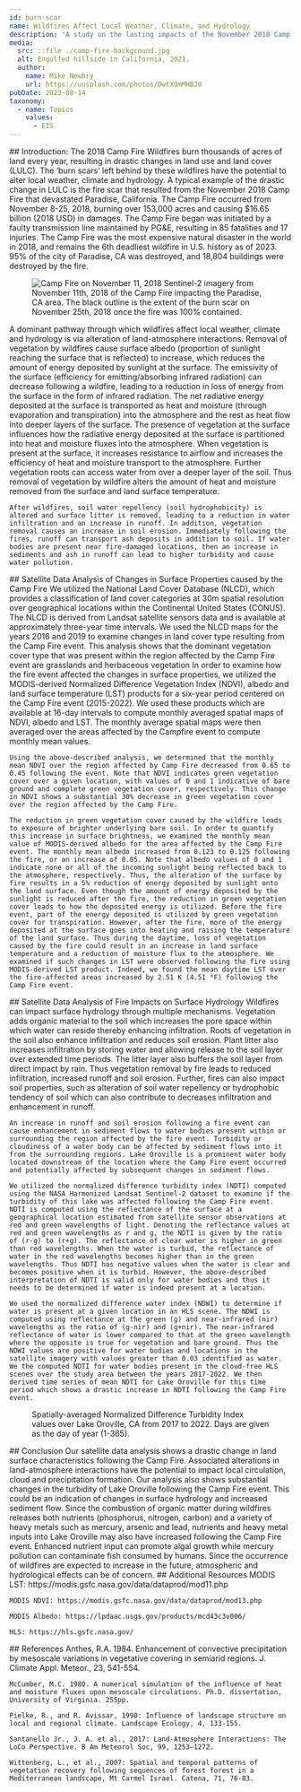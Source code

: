 ---
id: burn-scar
name: Wildfires Affect Local Weather, Climate, and Hydrology
description: "A study on the lasting impacts of the November 2018 Camp Fire in Northern California"
media:
  src: ::file ./camp-fire-background.jpg
  alt: Engulfed hillside in California, 2021.
  author:
    name: Mike Newbry
    url: https://unsplash.com/photos/DwtX9mMHBJ0
pubDate: 2023-08-14
taxonomy:
  - name: Topics
    values:
      - EIS
---

<Block>
  <Prose>
    ## Introduction: The 2018 Camp Fire
    Wildfires burn thousands of acres of land every year, resulting in drastic changes in land use and land cover (LULC). The ‘burn scars’ left behind by these wildfires have the potential to alter local weather, climate and hydrology. A typical example of the drastic change in LULC is the fire scar that resulted from the November 2018 Camp Fire that devastated Paradise, California. The Camp Fire occurred from November 8-25, 2018, burning over 153,000 acres and causing $16.65 billion (2018 USD) in damages. The Camp Fire began was initiated by a faulty transmission line maintained by PG&E, resulting in 85 fatalities and 17 injuries. The Camp Fire was the most expensive natural disaster in the world in 2018, and remains the 6th deadliest wildfire in U.S. history as of 2023. 95% of the city of Paradise, CA was destroyed, and 18,804 buildings were destroyed by the fire.     
  </Prose>

  <Figure>
      <Image
      src={new URL('./camp-fire-sentinel-20181111.jpg', import.meta.url).href}
      alt='Camp Fire on November 11, 2018'
    />
    <Caption>
    Sentinel-2 imagery from November 11th, 2018 of the Camp Fire impacting the Paradise, CA area. The black outline is the extent of the burn scar on November 25th, 2018 once the fire was 100% contained.
    </Caption>
  </Figure>
</Block>

<Block>
  <Prose>
     A dominant pathway through which wildfires affect local weather, climate and hydrology is via alteration of land-atmosphere interactions. Removal of vegetation by wildfires cause surface albedo (proportion of sunlight reaching the surface that is reflected) to increase, which reduces the amount of energy deposited by sunlight at the surface. The emissivity of the surface (efficiency for emitting/absorbing infrared radiation) can decrease following a wildfire, leading to a reduction in loss of energy from the surface in the form of infrared radiation. The net radiative energy deposited at the surface is transported as heat and moisture (through evaporation and transpiration) into the atmosphere and the rest as heat flow into deeper layers of the surface. The presence of vegetation at the surface influences how the radiative energy deposited at the surface is partitioned into heat and moisture fluxes into the atmosphere. When vegetation is present at the surface, it increases resistance to airflow and increases the efficiency of heat and moisture transport to the atmosphere. Further vegetation roots can access water from over a deeper layer of the soil. Thus removal of vegetation by wildfire alters the amount of heat and moisture removed from the surface and land surface temperature.

    After wildfires, soil water repellency (soil hydrophobicity) is altered and surface litter is removed, leading to a reduction in water infiltration and an increase in runoff. In addition, vegetation removal causes an increase in soil erosion. Immediately following the fires, runoff can transport ash deposits in addition to soil. If water bodies are present near fire-damaged locations, then an increase in sediments and ash in runoff can lead to higher turbidity and cause water pollution. 
  </Prose>
</Block>

<Block>
  <Prose>
    ## Satellite Data Analysis of Changes in Surface Properties caused by the Camp Fire
    We utilized the National Land Cover Database (NLCD), which provides a classification of land cover categories at 30m spatial resolution over geographical locations within the Continental United States (CONUS). The NLCD is derived from Landsat satellite sensors data and is available at approximately three-year time intervals. We used the NLCD maps for the years 2016 and 2019 to examine changes in land cover type resulting from the Camp Fire event. This analysis shows that the dominant vegetation cover type that was present within the region affected by the Camp Fire event are grasslands and herbaceous vegetation
  </Prose>
</Block>

<Block>
  <Prose>
    In order to examine how the fire event affected the changes in surface properties, we utilized the MODIS-derived Normalized Difference Vegetation Index (NDVI), albedo and land surface temperature (LST) products for a six-year period centered on the Camp Fire event (2015-2022). We used these products which are available at 16-day intervals to compute monthly averaged spatial maps of NDVI, albedo and LST. The monthly average spatial maps were then averaged over the areas affected by the Campfire event to compute monthly mean values. 
  
    Using the above-described analysis, we determined that the monthly mean NDVI over the region affected by Camp Fire decreased from 0.65 to 0.45 following the event. Note that NDVI indicates green vegetation cover over a given location, with values of 0 and 1 indicative of bare ground and complete green vegetation cover, respectively. This change in NDVI shows a substantial 30% decrease in green vegetation cover over the region affected by the Camp Fire.
    
    The reduction in green vegetation cover caused by the wildfire leads to exposure of brighter underlying bare soil. In order to quantify this increase in surface brightness, we examined the monthly mean value of MODIS-derived albedo for the area affected by the Camp Fire event. The monthly mean albedo increased from 0.123 to 0.125 following the fire, or an increase of 0.05. Note that albedo values of 0 and 1 indicate none or all of the incoming sunlight being reflected back to the atmosphere, respectively. Thus, the alteration of the surface by fire results in a 5% reduction of energy deposited by sunlight onto the land surface. Even though the amount of energy deposited by the sunlight is reduced after the fire, the reduction in green vegetation cover leads to how the deposited energy is utilized. Before the fire event, part of the energy deposited is utilized by green vegetation cover for transpiration. However, after the fire, more of the energy deposited at the surface goes into heating and raising the temperature of the land surface. Thus during the daytime, loss of vegetation caused by the fire could result in an increase in land surface temperature and a reduction of moisture flux to the atmosphere. We examined if such changes in LST were observed following the fire using MODIS-derived LST product. Indeed, we found the mean daytime LST over the fire-affected areas increased by 2.51 K (4.51 ⁰F) following the Camp Fire event.
  </Prose>
</Block>


<Block>
  <Prose>
    ## Satellite Data Analysis of Fire Impacts on Surface Hydrology
    Wildfires can impact surface hydrology through multiple mechanisms. Vegetation adds organic material to the soil which increases the pore space within which water can reside thereby enhancing infiltration. Roots of vegetation in the soil also enhance infiltration and reduces soil erosion. Plant litter also increases infiltration by storing water and allowing release to the soil layer over extended time periods. The litter layer also buffers the soil layer from direct impact by rain. Thus vegetation removal by fire leads to reduced infiltration, increased runoff and soil erosion. Further, fires can also impact soil properties, such as alteration of soil water repellency or hydrophobic tendency of soil which can also contribute to decreases infiltration and enhancement in runoff. 
  
    An increase in runoff and soil erosion following a fire event can cause enhancement in sediment flows to water bodies present within or surrounding the region affected by the fire event. Turbidity or cloudiness of a water body can be affected by sediment flows into it from the surrounding regions. Lake Oroville is a prominent water body located downstream of the location where the Camp Fire event occurred and potentially affected by subsequent changes in sediment flows.
  
    We utilized the normalized difference turbidity index (NDTI) computed using the NASA Harmonized Landsat Sentinel-2 dataset to examine if the turbidity of this lake was affected following the Camp Fire event. NDTI is computed using the reflectance of the surface at a geographical location estimated from satellite sensor observations at red and green wavelengths of light. Denoting the reflectance values at red and green wavelengths as r and g, the NDTI is given by the ratio of (r-g) to (r+g). The reflectance of clear water is higher in green than red wavelengths. When the water is turbid, the reflectance of water in the red wavelengths becomes higher than in the green wavelengths. Thus NDTI has negative values when the water is clear and becomes positive when it is turbid. However, the above-described interpretation of NDTI is valid only for water bodies and thus it needs to be determined if water is indeed present at a location.
  
    We used the normalized difference water index (NDWI) to determine if water is present at a given location in an HLS scene. The NDWI is computed using reflectance at the green (g) and near-infrared (nir) wavelengths as the ratio of (g-nir) and (g+nir). The near-infrared reflectance of water is lower compared to that at the green wavelength where the opposite is true for vegetation and bare ground. Thus the NDWI values are positive for water bodies and locations in the satellite imagery with values greater than 0.03 identified as water. We the computed NDTI for water bodies present in the cloud-free HLS scenes over the study area between the years 2017-2022. We then derived time series of mean NDTI for Lake Oroville for this time period which shows a drastic increase in NDTI following the Camp Fire event. 
  </Prose>
</Block>

<Block>
  <Figure>
    <Chart
      dataPath={new URL('./camp-fire-oroville-ndti.csv', import.meta.url).href}
      dateFormat="%Y%j"
      idKey='Source'
      xKey='Date'
      yKey='NDTI'
      yAxisLabel='NDTI'
      highlightStart = '2018312'
      highlightEnd = '2018329'
      highlightLabel = 'Camp Fire'
    />
    <Caption>
      Spatially-averaged Normalized Difference Turbidity Index values over Lake Oroville, CA from 2017 to 2022. Days are given as the day of year (1-365).
    </Caption>
  </Figure>
</Block>


<Block>
  <Prose>
    ## Conclusion
    Our satellite data analysis shows a drastic change in land surface characteristics following the Camp Fire. Associated alterations in land-atmosphere interactions have the potential to impact local circulation, cloud and precipitation formation. Our analysis also shows substantial changes in the turbidity of Lake Oroville following the Camp Fire event. This could be an indication of changes in surface hydrology and increased sediment flow. Since the combustion of organic matter during wildfires releases both nutrients (phosphorus, nitrogen, carbon) and a variety of heavy metals such as mercury, arsenic and lead, nutrients and heavy metal inputs into Lake Oroville may also have increased following the Camp Fire event. Enhanced nutrient input can promote algal growth while mercury pollution can contaminate fish consumed by humans. Since the occurrence of wildfires are expected to increase in the future, atmospheric and hydrological effects can be of concern.
  </Prose>
</Block>

<Block>
  <Prose>
    ## Additional Resources
    MODIS LST: https://modis.gsfc.nasa.gov/data/dataprod/mod11.php

    MODIS NDVI: https://modis.gsfc.nasa.gov/data/dataprod/mod13.php

    MODIS Albedo: https://lpdaac.usgs.gov/products/mcd43c3v006/

    HLS: https://hls.gsfc.nasa.gov/ 
  </Prose>
</Block>

<Block>
  <Prose>
    ## References
    Anthes, R.A. 1984. Enhancement of convective precipitation by mesoscale variations in vegetative covering in semiarid regions. J. Climate Appl. Meteor., 23, 541-554.
  
    McCumber, M.C. 1980. A numerical simulation of the influence of heat and moisture fluxes upon mesoscale circulations. Ph.D. dissertation, University of Virginia. 255pp.
  
    Pielke, R., and R. Avissar, 1990: Influence of landscape structure on local and regional climate. Landscape Ecology, 4, 133-155.
  
    Santanello Jr., J. A. et al., 2017: Land-Atmosphere Interactions: The LoCo Perspective. B Am Meteorol Soc, 99, 1253–1272.
  
    Wittenberg, L., et al., 2007: Spatial and temporal patterns of vegetation recovery following sequences of forest forest in a Mediterranean landscape, Mt Carmel Israel. Catena, 71, 76-83.

  </Prose>
</Block>

